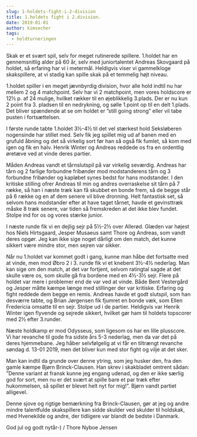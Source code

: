 ```yaml
---
slug: 1-holdets-fight-i-2-division
title: 1.holdets fight i 2.division.
date: 2019-01-01
author: kimsecher
tags:
  - holdturneringen
---
```

Skak er et svært spil, selv for meget rutinerede spillere.
1.holdet har en gennemsnitlig alder på 60 år, selv med juniortalentet Andreas Skovgaard på holdet, så erfaring har vi i metermål. Heldigvis viser vi gammelkloge skakspillere, at vi stadig kan spille skak på et temmelig højt niveau.

1.holdet spiller i en meget jævnbyrdig division, hvor alle hold indtil nu har mellem 2 og 4 matchpoint. Selv har vi 2 matchpoint, men vores holdscore er 12½ p. af 24 mulige, hvilket rækker til en øjeblikkelig 3.plads. Der er nu kun 2 point fra 3. pladsen til en nedrykning, og sølle 1.point op til en delt 1.plads. Det bliver spændende at se om holdet er ”still going strong” eller vil tabe pusten i fortsættelsen.

I første runde tabte 1.holdet 3½-4½ til det vel stærkest hold Seksløberen nogensinde har stillet med. Selv fik jeg spillet mig ud af banen med en grufuld åbning og det så virkelig sort før han så også fik fumlet, så kom med igen og fik en halv. Henrik Winter og Andreas reddede os fra en ordentlig øretæve ved at vinde deres partier.

Måden Andreas vandt et tårnslutspil på var virkelig seværdig. Andreas har tårn og 2 farlige forbundne fribønder mod modstanderens tårn og 3 forbundne fribønder og kapløbet synes bedst for hans modstander. I den kritiske stilling ofrer Andreas til min og andres overraskelse sit tårn på 7 række, så han i næste træk kan få skubbet en bonde frem, så de begge står på 6 række og en af dem senere vil blive dronning. Helt fantastisk set, så selvom hans modstander efter at have taget tårnet, havde et gevinsttræk måske 8 træk senere, var tiden så fremskreden at det ikke blev fundet. Stolpe ind for os og vores stærke junior.

I næste runde fik vi en dejlig sejr på 5½-2½ over Allerød. Glæden var højest hos Niels Hirtsgaard, Jesper Musaeus samt Thore og Andreas, som vandt deres opgør. Jeg kan ikke sige noget dårligt om den match, det kunne sikkert være mindre stor, men sejren var sikker.

Når nu 1.holdet var kommet godt i gang, kunne man håbe det fortsatte med at vinde, men mod Øbro 2 i 3. runde fik vi et knebent 3½-4½ nederlag. Man kan sige om den match, at det var fortjent, selvom ratingtal sagde at det skulle være os, som skulle gå fra bordene med en 4½-3½ sejr.
Flere på holdet var mere i problemer end de var ved at vinde. Både Bent Vestergård og Jesper måtte kæmpe længe med stillinger der var kritiske. Erfaring og fight reddede dem begge en remis.
Andreas havde et godt slutspil, som han desværre tabte, og Brian Jørgensen fik fjumret en bonde væk, som Ellen Fredericia omsatte til en sejr. Stolpe ud i de partier. Heldigvis var Henrik Winter igen flyvende og sejrede sikkert, hvilket gør ham til holdets topscorer med 2½ efter 3.runder.

Næste holdkamp er mod Odysseus, som ligesom os har en lille plusscore. Vi har revanche til gode fra sidste års 5-3 nederlag, men da var det på deres hjemmebane. Jeg håber selvfølgelig at vi får en tiltrængt revanche søndag d. 13-01 2019, men det bliver kun med stor fight og vilje at det sker.

Man kan indtil da grunde over denne ytring, som jeg husker den, fra den gamle kæmpe Bjørn Brinck-Clausen.
Han skrev i skakbladet omtrent sådan:
”Denne variant at fransk kunne jeg engang udenad, og den er ikke særlig god for sort, men nu er det svært at spille bare et par træk efter hukommelsen, så spillet er blevet helt nyt for mig!”. Bjørn vandt partiet alligevel.

Denne sjove og rigtige bemærkning fra Brinck-Clausen, gør at jeg og andre mindre talentfulde skakspillere kan sidde skulder ved skulder til holdskak, med Hvenekilde og andre, der tidligere var blandt de bedste i Danmark.

God jul og godt nytår-)
/ Thore Nyboe Jensen

